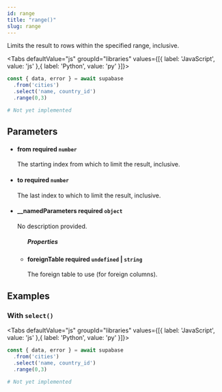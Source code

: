 ```yaml
---
id: range
title: "range()"
slug: range
---
```



Limits the result to rows within the specified range, inclusive.

<Tabs
  defaultValue="js"
  groupId="libraries"
  values={[{ label: 'JavaScript', value: 'js' },{ label: 'Python', value: 'py' }]}>

<TabItem value="js">

```js
const { data, error } = await supabase
  .from('cities')
  .select('name, country_id')
  .range(0,3)
```


</TabItem>
<TabItem value="py">

```py
# Not yet implemented
```


</TabItem>

</Tabs>

## Parameters


<ul className="method-list-group">
  
<li className="method-list-item">
  <h4 className="method-list-item-label">
    <span className="method-list-item-label-name">
      from
    </span>
    <span className="method-list-item-label-badge required">
      required
    </span>
    <span className="method-list-item-validation">
      <code>number</code>
    </span>
  </h4>
  <div class="method-list-item-description">

The starting index from which to limit the result, inclusive.
  
  </div>
  
</li>


<li className="method-list-item">
  <h4 className="method-list-item-label">
    <span className="method-list-item-label-name">
      to
    </span>
    <span className="method-list-item-label-badge required">
      required
    </span>
    <span className="method-list-item-validation">
      <code>number</code>
    </span>
  </h4>
  <div class="method-list-item-description">

The last index to which to limit the result, inclusive.
  
  </div>
  
</li>


<li className="method-list-item">
  <h4 className="method-list-item-label">
    <span className="method-list-item-label-name">
      __namedParameters
    </span>
    <span className="method-list-item-label-badge required">
      required
    </span>
    <span className="method-list-item-validation">
      <code>object</code>
    </span>
  </h4>
  <div class="method-list-item-description">

No description provided. 
  
  </div>
  
<ul className="method-list-group">
  <h5 class="method-list-title method-list-title-isChild expanded">Properties</h5>

<li className="method-list-item">
  <h4 className="method-list-item-label">
    <span className="method-list-item-label-name">
      foreignTable
    </span>
    <span className="method-list-item-label-badge required">
      required
    </span>
    <span className="method-list-item-validation">
      <code>undefined</code> | <code>string</code>
    </span>
  </h4>
  <div class="method-list-item-description">

The foreign table to use (for foreign columns).
  
  </div>
  
</li>

</ul>

</li>

</ul>














## Examples

### With `select()`



<Tabs
  defaultValue="js"
  groupId="libraries"
  values={[{ label: 'JavaScript', value: 'js' },{ label: 'Python', value: 'py' }]}>

<TabItem value="js">

```js
const { data, error } = await supabase
  .from('cities')
  .select('name, country_id')
  .range(0,3)
```


</TabItem>
<TabItem value="py">

```py
# Not yet implemented
```


</TabItem>

</Tabs>